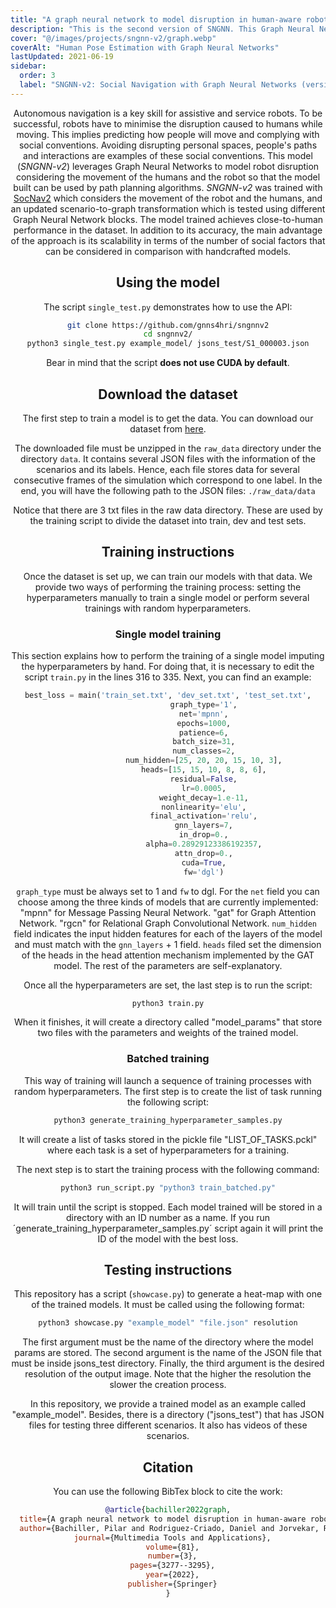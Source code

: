 ```yaml
---
title: "A graph neural network to model disruption in human-aware robot navigation"
description: "This is the second version of SNGNN. This Graph Neural Network also models adherence to social-navigation conventions for robots. However, this new version provides several improvements over its predecessor."
cover: "@/images/projects/sngnn-v2/graph.webp"
coverAlt: "Human Pose Estimation with Graph Neural Networks"
lastUpdated: 2021-06-19
sidebar:
  order: 3
  label: "SNGNN-v2: Social Navigation with Graph Neural Networks (version 2)"
---
```



<Header
	contributors={[
		"Pilar Bachiller",
		"Daniel Rodriguez-Criado",
		"Ronit R. Jorvekar",
		"Pablo Bustos",
		"Diego R. Faria",
		"Luis J. Manso",
	]}
	githubUrl="https://github.com/gnns4hri/sngnnv2"
	paperUrl="https://link.springer.com/article/10.1007/s11042-021-11113-6"
/>

Autonomous navigation is a key skill for assistive and service robots. To be successful, robots have to minimise the disruption caused to humans while moving. This implies predicting how people will move and complying with social conventions. Avoiding disrupting personal spaces, people's paths and interactions are examples of these social conventions. This model (_SNGNN-v2_) leverages Graph Neural Networks to model robot disruption considering the movement of the humans and the robot so that the model built can be used by path planning algorithms. _SNGNN-v2_ was trained with [SocNav2](/navigation/datasets/socnav2/) which considers the movement of the robot and the humans, and an updated scenario-to-graph transformation which is tested using different Graph Neural Network blocks. The model trained achieves close-to-human performance in the dataset. In addition to its accuracy, the main advantage of the approach is its scalability in terms of the number of social factors that can be considered in comparison with handcrafted models.

## Using the model

The script `single_test.py` demonstrates how to use the API:

```bash
git clone https://github.com/gnns4hri/sngnnv2
cd sngnnv2/
python3 single_test.py example_model/ jsons_test/S1_000003.json
```

Bear in mind that the script **does not use CUDA by default**.

## Download the dataset

The first step to train a model is to get the data.
You can download our dataset from [here](https://www.dropbox.com/scl/fi/92vn9bkxyqygf6qh95qg0/data.zip?rlkey=r7iowozzf3yf1wz76eqeu4utw&dl=0).

The downloaded file must be unzipped in the `raw_data` directory under the directory `data`.
It contains several JSON files with the information of the scenarios and its labels.
Hence, each file stores data for several consecutive frames of the simulation which correspond to one label.
In the end, you will have the following path to the JSON files: `./raw_data/data`


Notice that there are 3 txt files in the raw data directory.
These are used by the training script to divide the dataset into train, dev and test sets.

## Training instructions

Once the dataset is set up, we can train our models with that data.
We provide two ways of performing the training process: setting the hyperparameters manually to train a single model or perform several trainings with random hyperparameters.

### Single model training

This section explains how to perform the training of a single model imputing the hyperparameters by hand.
For doing that, it is necessary to edit the script `train.py` in the lines 316 to 335.
Next, you can find an example:

```python
best_loss = main('train_set.txt', 'dev_set.txt', 'test_set.txt',
                graph_type='1',
                net='mpnn',
                epochs=1000,
                patience=6,
                batch_size=31,
                num_classes=2,
                num_hidden=[25, 20, 20, 15, 10, 3],
                heads=[15, 15, 10, 8, 8, 6],
                residual=False,
                lr=0.0005,
                weight_decay=1.e-11,
                nonlinearity='elu',
                final_activation='relu',
                gnn_layers=7,
                in_drop=0.,
                alpha=0.28929123386192357,
                attn_drop=0.,
                cuda=True,
                fw='dgl')
```

`graph_type` must be always set to 1 and `fw` to dgl.
For the `net` field you can choose among the three kinds of models that are currently implemented:
"mpnn" for Message Passing Neural Network.
"gat" for Graph Attention Network.
"rgcn" for Relational Graph Convolutional Network.
`num_hidden` field indicates the input hidden features for each of the layers of the model and must match with the `gnn_layers` + 1 field.
`heads` filed set the dimension of the heads in the head attention mechanism implemented by the GAT model.
The rest of the parameters are self-explanatory.

Once all the hyperparameters are set, the last step is to run the script:

```bash
python3 train.py
```

When it finishes, it will create a directory called "model_params" that store two files with the parameters and weights of the trained model.

### Batched training

This way of training will launch a sequence of training processes with random hyperparameters.
The first step is to create the list of task running the following script:

```bash
python3 generate_training_hyperparameter_samples.py
```

It will create a list of tasks stored in the pickle file "LIST_OF_TASKS.pckl" where each task is a set of hyperparameters for a training.

The next step is to start the training process with the following command:

```bash
python3 run_script.py "python3 train_batched.py"
```

It will train until the script is stopped.
Each model trained will be stored in a directory with an ID number as a name.
If you run ´generate_training_hyperparameter_samples.py´ script again it will print the ID of the model with the best loss.

## Testing instructions

This repository has a script (`showcase.py`) to generate a heat-map with one of the trained models.
It must be called using the following format:

```bash
python3 showcase.py "example_model" "file.json" resolution
```

The first argument must be the name of the directory where the model params are stored.
The second argument is the name of the JSON file that must be inside jsons_test directory.
Finally, the third argument is the desired resolution of the output image.
Note that the higher the resolution the slower the creation process.

In this repository, we provide a trained model as an example called "example_model".
Besides, there is a directory ("jsons_test") that has JSON files for testing three different scenarios.
It also has videos of these scenarios.

## Citation

You can use the following BibTex block to cite the work:

```bibtex
@article{bachiller2022graph,
  title={A graph neural network to model disruption in human-aware robot navigation},
  author={Bachiller, Pilar and Rodriguez-Criado, Daniel and Jorvekar, Ronit R and Bustos, Pablo and Faria, Diego R and Manso, Luis J},
  journal={Multimedia Tools and Applications},
  volume={81},
  number={3},
  pages={3277--3295},
  year={2022},
  publisher={Springer}
}
```
